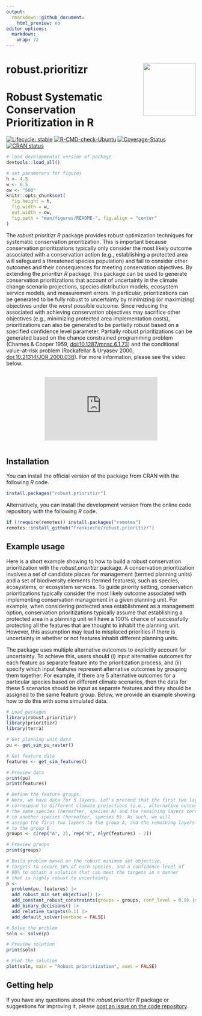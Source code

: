 ```yaml
---
output:
  rmarkdown::github_document:
    html_preview: no
editor_options:
  markdown:
    wrap: 72
---
```


# robust.prioritizr <img src="man/figures/logo.png" align="right" style="width:140px"/>

# Robust Systematic Conservation Prioritization in R

<!-- badges: start -->
[![Lifecycle: stable](https://img.shields.io/badge/lifecycle-stable-brightgreen.svg)](https://lifecycle.r-lib.org/articles/stages.html#stable)
[![R-CMD-check-Ubuntu](https://img.shields.io/github/actions/workflow/status/frankiecho/robust.prioritizr/R-CMD-check.yaml?branch=master)](https://github.com/frankiecho/robust.prioritizr/actions)
[![Coverage-Status](https://img.shields.io/codecov/c/github/frankiecho/robust.prioritizr?label=Coverage)](https://app.codecov.io/gh/frankiecho/robust.prioritizr/branch/master)
[![CRAN status](https://www.r-pkg.org/badges/version/robust.prioritizr)](https://CRAN.R-project.org/package=robust.prioritizr)
<!-- badges: end -->

```r
# load developmental version of package
devtools::load_all()

# set parameters for figures
h <- 4.5
w <- 6.5
ow <- "500"
knitr::opts_chunk$set(
  fig.height = h,
  fig.width = w,
  out.width = ow,
  fig.path = "man/figures/README-", fig.align = "center"
)
```

The _robust.prioritizr R_ package provides robust optimization techniques for systematic conservation prioritization. This is important because conservation prioritizations typically only consider the most likely outcome associated with a conservation action (e.g., establishing a protected area will safeguard a threatened species population) and fail to consider other outcomes and their consequences for meeting conservation objectives. By extending the _prioritizr R_ package, this package can be used to generate conservation prioritizations that account of uncertainty in the climate change scenario projections, species distribution models, ecosystem service models, and measurement errors. In particular, prioritizations can be generated to be fully robust to uncertainty by minimizing (or maximizing) objectives under the worst possible outcome. Since reducing the associated with achieving conservation objectives may sacrifice other objectives (e.g., minimizing protected area implementation costs), prioritizations can also be generated to be partially robust based on a specified confidence level parameter. Partially robust prioritizations can be generated based on the chance constrained programming problem (Charnes & Cooper 1959, <doi:10.1287/mnsc.6.1.73>) and the conditional value-at-risk problem (Rockafellar & Uryasev 2000, <doi:10.21314/JOR.2000.038>). For more information, please see the video below.

<div style="display: flex; justify-content: center;">
  <iframe style="aspect-ratio: 16 / 9; width: 100% !important;" src="https://www.youtube.com/embed/Xbok5fLMsY0?si=QxZRWjKvFCTDTvbT" title="YouTube video player" frameborder="0" allow="accelerometer; autoplay; clipboard-write; encrypted-media; gyroscope; picture-in-picture; web-share" referrerpolicy="strict-origin-when-cross-origin" allowfullscreen></iframe>
</div>

## Installation

You can install the official version of the package from CRAN with the following _R_ code.

```r
install.packages("robust.prioritizr")
```

Alternatively, you can install the development version from the online code repository with the following _R_ code.

```r
if (!require(remotes)) install.packages("remotes")
remotes::install_github("frankiecho/robust.prioritizr")
```

## Example usage

Here is a short example showing to how to build a robust
conservation prioritization with the _robust.prioritizr_ package. A conservation prioritization involves a set of candidate places for management (termed planning units) and a set of biodiversity elements (termed features), such as species, ecosystems, or ecosystem services. To guide priority setting, conservation prioritizations typically consider the most likely outcome associated with implementing conservation management in a given planning unit. For example, when considering protected area establishment as a management option, conservation prioritizations typically assume that establishing a protected area in a planning unit will have a 100% chance of successfully protecting all the features that are thought to inhabit the planning unit. However, this assumption may lead to misplaced priorities if there is uncertainty in whether or not features inhabit different planning units.

The package uses multiple alternative outcomes to explicitly account for uncertainty. To achieve this, users should (i) input alternative outcomes for each feature as separate feature into the prioritization process, and (ii) specify which input features represent alternative outcomes by grouping them together. For example, if there are 5 alternative outcomes for a particular species based on different climate scenarios, then the data for these 5 scenarios should be input as separate features and they should be assigned to the same feature group. Below, we provide an example showing how to do this with some simulated data.

```r
# Load packages
library(robust.prioritizr)
library(prioritizr)
library(terra)
```

```r
# Get planning unit data
pu <- get_sim_pu_raster()

# Get feature data
features <- get_sim_features()

# Preview data
print(pu)
print(features)

# Define the feature groups.
# Here, we have data for 5 layers. Let's pretend that the first two layers
# correspond to different climate projections (i.e., alternative outcomes) for
# the same species (hereafter, species A) and the remaining layers correspond
# to another species (hereafter, species B). As such, we will
# assign the first two layers to the group A, and the remaining layers
# to the group B
groups <- c(rep("A", 2), rep("B", nlyr(features) - 2))

# Preview groups
print(groups)

# Build problem based on the robust minimum set objective,
# targets to secure 10% of each species, and a confidence level of
# 90% to obtain a solution that can meet the targets in a manner
# that is highly robust to uncertainty
p <-
  problem(pu, features) |>
  add_robust_min_set_objective() |>
  add_constant_robust_constraints(groups = groups, conf_level = 0.9) |>
  add_binary_decisions() |>
  add_relative_targets(0.1) |>
  add_default_solver(verbose = FALSE)

# Solve the problem
soln <- solve(p)

# Preview solution
print(soln)

# Plot the solution
plot(soln, main = "Robust prioritization", axes = FALSE)
```

## Getting help

If you have any questions about the _robust.prioritizr R_ package or
suggestions for improving it, please [post an issue on the code
repository](https://github.com/frankiecho/robust.prioritizr/issues).
